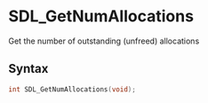 = SDL_GetNumAllocations =

Get the number of outstanding (unfreed) allocations 

== Syntax ==

<syntaxhighlight lang='c'>
int SDL_GetNumAllocations(void);
</syntaxhighlight>


